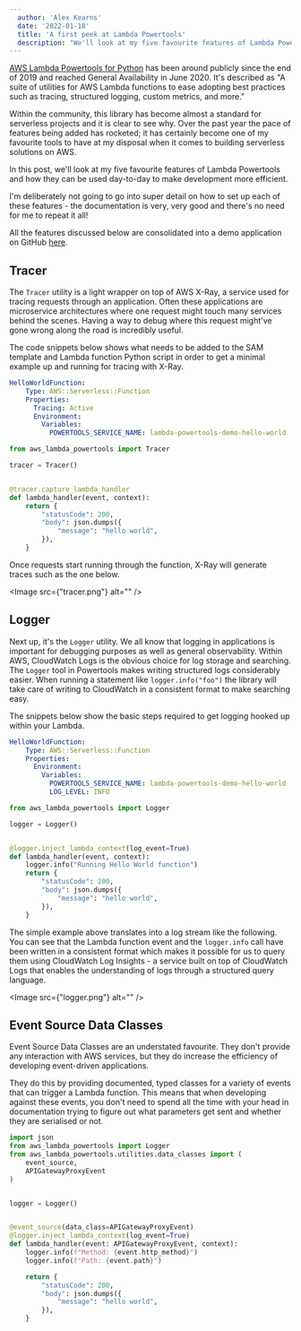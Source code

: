 ```yaml
---
  author: 'Alex Kearns'
  date: '2022-01-18'
  title: 'A first peek at Lambda Powertools'
  description: "We'll look at my five favourite features of Lambda Powertools and how they can be used day-to-day to make development more efficient. Deliberately not going into super detail on how to set up each of these features - the documentation is very, very good and there's no need for me to repeat it all!"
---
```


[AWS Lambda Powertools for Python](https://awslabs.github.io/aws-lambda-powertools-python/1.24.0/) has been around publicly 
since the end of 2019 and reached General Availability in June 2020. It's described as "A suite of utilities for AWS Lambda 
functions to ease adopting best practices such as tracing, structured logging, custom metrics, and more."

Within the community, this library has become almost a standard for serverless projects and it is clear to see why. Over the
past year the pace of features being added has rocketed; it has certainly become one of my favourite tools to have at 
my disposal when it comes to building serverless solutions on AWS.

In this post, we'll look at my five favourite features of Lambda Powertools and how they can be used day-to-day to make 
development more efficient.

I'm deliberately not going to go into super detail on how to set up each of these features - the documentation is very,
very good and there's no need for me to repeat it all!

All the features discussed below are consolidated into a demo application on GitHub [here](https://github.com/alexkearns/lambda-powertools-demo/tree/a1f7910f90ccc3a6136b844beee3f77124ee5d32).

## Tracer

The `Tracer` utility is a light wrapper on top of AWS X-Ray, a service used for tracing requests through an application. 
Often these applications are microservice architectures where one request might touch many services behind the scenes. Having 
a way to debug where this request might've gone wrong along the road is incredibly useful. 

The code snippets below shows what needs to be added to the SAM template and Lambda function Python script in order to get 
a minimal example up and running for tracing with X-Ray.

```yaml
HelloWorldFunction:
    Type: AWS::Serverless::Function
    Properties:
      Tracing: Active
      Environment:
        Variables:
          POWERTOOLS_SERVICE_NAME: lambda-powertools-demo-hello-world
```
```python
from aws_lambda_powertools import Tracer

tracer = Tracer()


@tracer.capture_lambda_handler
def lambda_handler(event, context):
    return {
        "statusCode": 200,
        "body": json.dumps({
            "message": "hello world",
        }),
    }
```

Once requests start running through the function, X-Ray will generate traces such as the one below. 

<Image src={"tracer.png"} alt="" />

## Logger

Next up, it's the `Logger` utility. We all know that logging in applications is important for debugging purposes as well 
as general observability. Within AWS, CloudWatch Logs is the obvious choice for log storage and searching. The `Logger` 
tool in Powertools makes writing structured logs considerably easier. When running a statement like `logger.info("foo")` 
the library will take care of writing to CloudWatch in a consistent format to make searching easy.

The snippets below show the basic steps required to get logging hooked up within your Lambda.

```yaml
HelloWorldFunction:
    Type: AWS::Serverless::Function
    Properties:
      Environment:
        Variables:
          POWERTOOLS_SERVICE_NAME: lambda-powertools-demo-hello-world
          LOG_LEVEL: INFO
```
```python
from aws_lambda_powertools import Logger

logger = Logger()


@logger.inject_lambda_context(log_event=True)
def lambda_handler(event, context):
    logger.info("Running Hello World function")
    return {
        "statusCode": 200,
        "body": json.dumps({
            "message": "hello world",
        }),
    }
```

The simple example above translates into a log stream like the following. You can see that the Lambda function event and 
the `logger.info` call have been written in a consistent format which makes it possible for us to query them using CloudWatch 
Log Insights - a service built on top of CloudWatch Logs that enables the understanding of logs through a structured query 
language.

<Image src={"logger.png"} alt="" />

## Event Source Data Classes

Event Source Data Classes are an understated favourite. They don't provide any interaction with AWS services, but they do 
increase the efficiency of developing event-driven applications.

They do this by providing documented, typed classes for a variety of events that can trigger a Lambda function. This means 
that when developing against these events, you don't need to spend all the time with your head in documentation trying to 
figure out what parameters get sent and whether they are serialised or not.

```python
import json
from aws_lambda_powertools import Logger
from aws_lambda_powertools.utilities.data_classes import (
    event_source,
    APIGatewayProxyEvent
)


logger = Logger()


@event_source(data_class=APIGatewayProxyEvent)
@logger.inject_lambda_context(log_event=True)
def lambda_handler(event: APIGatewayProxyEvent, context):
    logger.info(f"Method: {event.http_method}")
    logger.info(f"Path: {event.path}")

    return {
        "statusCode": 200,
        "body": json.dumps({
            "message": "hello world",
        }),
    }

```